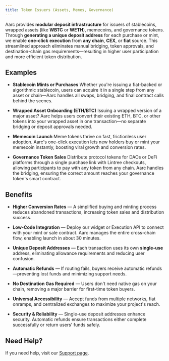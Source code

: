 ```yaml
---
title: Token Issuers (Assets, Memes, Governance)
---
```


Aarc provides **modular deposit infrastructure** for issuers of stablecoins, wrapped assets (like **WBTC** or **WETH**), memecoins, and governance tokens. Through **generating a unique deposit address** for each purchase or mint, we enable **one-click** **execution** from **any chain**, **CEX**, or **fiat** source. This streamlined approach eliminates manual bridging, token approvals, and destination-chain gas requirements—resulting in higher user participation and more efficient token distribution.

## Examples

* **Stablecoin Mints or Purchases**
 Whether you're issuing a fiat-backed or algorithmic stablecoin, users can acquire it in a single step from any asset or chain—Aarc handles all swaps, bridging, and final contract calls behind the scenes.

* **Wrapped Asset Onboarding (ETH/BTC)**
 Issuing a wrapped version of a major asset? Aarc helps users convert their existing ETH, BTC, or other tokens into your wrapped asset in one transaction—no separate bridging or deposit approvals needed.

* **Memecoin Launch**
 Meme tokens thrive on fast, frictionless user adoption. Aarc's one-click execution lets new holders buy or mint your memecoin instantly, boosting viral growth and conversion rates.

* **Governance Token Sales**
 Distribute protocol tokens for DAOs or DeFi platforms through a single purchase link with Lintree checkouts, allowing participants to pay with any token from any chain. Aarc handles the bridging, ensuring the correct amount reaches your governance token's smart contract.

## Benefits

* **Higher Conversion Rates** — A simplified buying and minting process reduces abandoned transactions, increasing token sales and distribution success.

* **Low-Code Integration** — Deploy our widget or Execution API to connect with your mint or sale contract. Aarc manages the entire cross-chain flow, enabling launch in about 30 minutes.

* **Unique Deposit Addresses** — Each transaction uses its own **single-use** address, eliminating allowance requirements and reducing user confusion.

* **Automatic Refunds** — If routing fails, buyers receive automatic refunds—preventing lost funds and minimizing support needs.

* **No Destination Gas Required** — Users don't need native gas on your chain, removing a major barrier for first-time token buyers.

* **Universal Accessibility** — Accept funds from multiple networks, fiat onramps, and centralized exchanges to maximize your project's reach.

* **Security & Reliability** — Single-use deposit addresses enhance security. Automatic refunds ensure transactions either complete successfully or return users' funds safely.

## Need Help?

If you need help, visit our [Support page](/support).